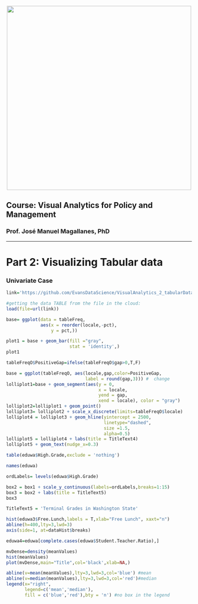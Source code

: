 <br> 
<center><img src="http://i.imgur.com/sSaOozN.png" width="500"></center>

## Course: Visual Analytics for Policy and Management

### Prof. José Manuel Magallanes, PhD 

_____
<a id='part1'></a>

# Part 2: Visualizing Tabular data
### Univariate Case

```r
link='https://github.com/EvansDataScience/VisualAnalytics_2_tabularData/raw/master/data/eduwa.rda'

#getting the data TABLE from the file in the cloud:
load(file=url(link))
```


```r
base= ggplot(data = tableFreq, 
             aes(x = reorder(locale,-pct),
                 y = pct,)) 
```

```r
plot1 = base + geom_bar(fill ="gray",
                        stat = 'identity',)
plot1
```


```r
tableFreqO$PositiveGap=ifelse(tableFreqO$gap>0,T,F)

base = ggplot(tableFreqO, aes(locale,gap,color=PositiveGap,
                              label = round(gap,3))) #  change
lolliplot1=base + geom_segment(aes(y = 0, 
                                   x = locale, 
                                   yend = gap, 
                                   xend = locale), color = "gray")
lolliplot2=lolliplot1 + geom_point() 
lolliplot3= lolliplot2 + scale_x_discrete(limits=tableFreqO$locale) 
lolliplot4 = lolliplot3 + geom_hline(yintercept = 2500, 
                                     linetype="dashed",
                                     size =1.5, 
                                     alpha=0.5)
lolliplot5 = lolliplot4 + labs(title = TitleText4)
lolliplot5 + geom_text(nudge_x=0.3) 
```

```r
table(eduwa$High.Grade,exclude = 'nothing')
```

```r
names(eduwa)
```



```r
ordLabels= levels(eduwa$High.Grade)

box2 = box1 + scale_y_continuous(labels=ordLabels,breaks=1:15)
box3 = box2 + labs(title = TitleText5)
box3
```
```r
TitleText5 = 'Terminal Grades in Washington State'
```

```r
hist(eduwa3$Free.Lunch,labels = T,xlab="Free Lunch", xaxt="n") 
abline(h=400,lty=3,lwd=3)
axis(side=1, at=dataHist$breaks)
```
```r
eduwa4=eduwa[complete.cases(eduwa$Student.Teacher.Ratio),]
```


```r
mvDense=density(meanValues)
hist(meanValues)
plot(mvDense,main="Title",col='black',xlab=NA,)

abline(v=mean(meanValues),lty=3,lwd=3,col='blue') #mean
abline(v=median(meanValues),lty=3,lwd=3,col='red')#median
legend(x="right",
       legend=c('mean','median'),
       fill = c('blue','red'),bty = 'n') #no box in the legend
```

